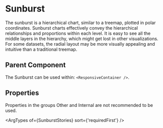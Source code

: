 
# Sunburst

<Meta of={SunburstStories} />

<Canvas of={SunburstStories.Sunburst} layout='padded'/>

The sunburst is a hierarchical chart, similar to a treemap, plotted in polar coordinates.
Sunburst charts effectively convey the hierarchical relationships and proportions within each level.
It is easy to see all the middle layers in the hierarchy, which might get lost in other visualizations.
For some datasets, the radial layout may be more visually appealing and intuitive than a traditional treemap.

## Parent Component

The Sunburst can be used within: `<ResponsiveContainer />`.

## Properties

Properties in the groups Other and Internal are not recommended to be used.

<ArgTypes of={SunburstStories} sort={'requiredFirst'} />
